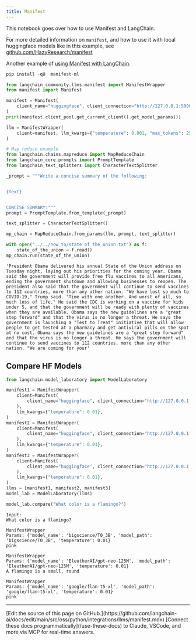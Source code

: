 ```yaml
---
title: Manifest
---
```


This notebook goes over how to use Manifest and LangChain.

For more detailed information on `manifest`, and how to use it with local huggingface models like in this example, see [github.com/HazyResearch/manifest](https://github.com/HazyResearch/manifest)

Another example of [using Manifest with LangChain](https://github.com/HazyResearch/manifest/blob/main/examples/langchain_chatgpt.html).

```python
pip install -qU  manifest-ml
```

```python
from langchain_community.llms.manifest import ManifestWrapper
from manifest import Manifest
```

```python
manifest = Manifest(
    client_name="huggingface", client_connection="http://127.0.0.1:5000"
)
print(manifest.client_pool.get_current_client().get_model_params())
```

```python
llm = ManifestWrapper(
    client=manifest, llm_kwargs={"temperature": 0.001, "max_tokens": 256}
)
```

```python
# Map reduce example
from langchain.chains.mapreduce import MapReduceChain
from langchain_core.prompts import PromptTemplate
from langchain_text_splitters import CharacterTextSplitter

_prompt = """Write a concise summary of the following:


{text}


CONCISE SUMMARY:"""
prompt = PromptTemplate.from_template(_prompt)

text_splitter = CharacterTextSplitter()

mp_chain = MapReduceChain.from_params(llm, prompt, text_splitter)
```

```python
with open("../../how_to/state_of_the_union.txt") as f:
    state_of_the_union = f.read()
mp_chain.run(state_of_the_union)
```

```output
'President Obama delivered his annual State of the Union address on Tuesday night, laying out his priorities for the coming year. Obama said the government will provide free flu vaccines to all Americans, ending the government shutdown and allowing businesses to reopen. The president also said that the government will continue to send vaccines to 112 countries, more than any other nation. "We have lost so much to COVID-19," Trump said. "Time with one another. And worst of all, so much loss of life." He said the CDC is working on a vaccine for kids under 5, and that the government will be ready with plenty of vaccines when they are available. Obama says the new guidelines are a "great step forward" and that the virus is no longer a threat. He says the government is launching a "Test to Treat" initiative that will allow people to get tested at a pharmacy and get antiviral pills on the spot at no cost. Obama says the new guidelines are a "great step forward" and that the virus is no longer a threat. He says the government will continue to send vaccines to 112 countries, more than any other nation. "We are coming for your'
```

## Compare HF Models

```python
from langchain.model_laboratory import ModelLaboratory

manifest1 = ManifestWrapper(
    client=Manifest(
        client_name="huggingface", client_connection="http://127.0.0.1:5000"
    ),
    llm_kwargs={"temperature": 0.01},
)
manifest2 = ManifestWrapper(
    client=Manifest(
        client_name="huggingface", client_connection="http://127.0.0.1:5001"
    ),
    llm_kwargs={"temperature": 0.01},
)
manifest3 = ManifestWrapper(
    client=Manifest(
        client_name="huggingface", client_connection="http://127.0.0.1:5002"
    ),
    llm_kwargs={"temperature": 0.01},
)
llms = [manifest1, manifest2, manifest3]
model_lab = ModelLaboratory(llms)
```

```python
model_lab.compare("What color is a flamingo?")
```

```output
Input:
What color is a flamingo?

ManifestWrapper
Params: {'model_name': 'bigscience/T0_3B', 'model_path': 'bigscience/T0_3B', 'temperature': 0.01}
pink

ManifestWrapper
Params: {'model_name': 'EleutherAI/gpt-neo-125M', 'model_path': 'EleutherAI/gpt-neo-125M', 'temperature': 0.01}
A flamingo is a small, round

ManifestWrapper
Params: {'model_name': 'google/flan-t5-xl', 'model_path': 'google/flan-t5-xl', 'temperature': 0.01}
pink
```

---

<Callout icon="pen-to-square" iconType="regular">
    [Edit the source of this page on GitHub.](https://github.com/langchain-ai/docs/edit/main/src/oss/python/integrations/llms/manifest.mdx)
</Callout>
<Tip icon="terminal" iconType="regular">
    [Connect these docs programmatically](/use-these-docs) to Claude, VSCode, and more via MCP for    real-time answers.
</Tip>
